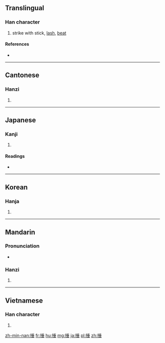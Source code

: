 {{also|搥}}
==Translingual==

===Han character===
{{Han char|rn=64|rad=手|as=08|sn=11|four=5201<sub>4</sub>|canj=手竹十一 (QHJM)}}

# strike with stick, [[lash]], [[beat]]

====References====
* {{Han ref|kx=0435.230|dkj=12215|dj=0785.070|hdz=31897.130|uh=6376|ud=25462|bh=B4A8|bd=46248}}

----

==Cantonese==

===Hanzi===
{{yue-hanzi|jyut=|y=cheui4}}

# {{defn|lang=yue|sort=手08}}

----

==Japanese==

===Kanji===
{{ja-kanji|grade=|rs=手08}}

# {{defn|lang=ja|sort=手08}}

====Readings====
* {{ja-readings|on=[[すい]] (sui), [[た]] (ta)|kun=[[むちうつ]] (muchiutsu), [[うつ]] (utsu), [[つく]] (tsuku)}}

----

==Korean==

===Hanja===
{{ko-hanja|hangeul=추|eumhun=|rv=chu|mr=ch'u|y=chwu}}

# {{defn|lang=ko|sort=手08}}

----

==Mandarin==

===Pronunciation===
* {{audio|Zh-chuí.ogg|Audio}}

===Hanzi===
{{cmn-hanzi|pin=[[chuí]] ([[chui2]]), [[qiè]] ([[qie4]])|wg=ch'ui<sup>2</sup>, ch'ieh<sup>4</sup>}}
{{defn|lang=cmn|sort=手08}}

# {{defn|lang=cmn}}

----

==Vietnamese==

===Han character===
{{vi-hantu|[[chúy]], [[chúi]], [[chuỳ]], [[dồi]], [[thuỳ]], [[truỳ]]|rs=手08}}

# {{defn|lang=vi|sort=手08}}

[[zh-min-nan:捶]]
[[fr:捶]]
[[hu:捶]]
[[mg:捶]]
[[ja:捶]]
[[pl:捶]]
[[zh:捶]]